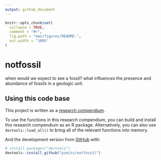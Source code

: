 ```yaml
---
output: github_document
---
```


<!-- README.md is generated from README.Rmd. Please edit that file -->

```r
knitr::opts_chunk$set(
  collapse = TRUE,
  comment = "#>",
  fig.path = "man/figures/README-",
  out.width = "100%"
)
```
# notfossil

<!-- badges: start -->
<!-- badges: end -->


when would we expect to see a fossil? what influences the presence and abundance of fossils in a geologic unit.


## Using this code base

This project is written as a [research compendium](https://amstat.tandfonline.com/doi/full/10.1080/00031305.2017.1375986). 

To use the functions in this research compendium, you can build and install this research compendium as an R package. Alternatively, you can also use `devtools::load_all()` to bring all of the relevant functions into memory.

And the development version from [GitHub](https://github.com/) with:

``` r
# install.packages("devtools")
devtools::install_github("psmits/notfossil")
```
